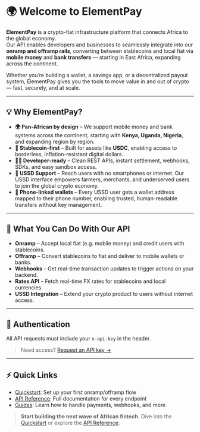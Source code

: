# 🌍 Welcome to ElementPay

**ElementPay** is a crypto-fiat infrastructure platform that connects Africa to the global economy.  
Our API enables developers and businesses to seamlessly integrate into our **onramp and offramp rails**, converting between stablecoins and local fiat via **mobile money** and **bank transfers** — starting in East Africa, expanding across the continent.

Whether you’re building a wallet, a savings app, or a decentralized payout system, ElementPay gives you the tools to move value in and out of crypto — fast, securely, and at scale.

---

## 💡 Why ElementPay?

- **🌍 Pan-African by design** – We support mobile money and bank systems across the continent, starting with **Kenya, Uganda, Nigeria**, and expanding region by region.
- **💱 Stablecoin-first** – Built for assets like **USDC**, enabling access to borderless, inflation-resistant digital dollars.
- **🧑‍💻 Developer-ready** – Clean REST APIs, instant settlement, webhooks, SDKs, and easy sandbox access.
- **📲 USSD Support** – Reach users with no smartphones or internet. Our USSD interface empowers farmers, merchants, and underserved users to join the global crypto economy.
- **🔐 Phone-linked wallets** – Every USSD user gets a wallet address mapped to their phone number, enabling trusted, human-readable transfers without key management.

---

## 🔧 What You Can Do With Our API

- **Onramp** – Accept local fiat (e.g. mobile money) and credit users with stablecoins.
- **Offramp** – Convert stablecoins to fiat and deliver to mobile wallets or banks.
- **Webhooks** – Get real-time transaction updates to trigger actions on your backend.
- **Rates API** – Fetch real-time FX rates for stablecoins and local currencies.
- **USSD Integration** – Extend your crypto product to users without internet access.

---

## 🔐 Authentication

All API requests must include your `x-api-key` in the header.  
> Need access? [Request an API key →](mailto:elementpay.info@gmail.com)

---

## ⚡ Quick Links

- [Quickstart](quickstart): Set up your first onramp/offramp flow  
- [API Reference](api-reference/introduction): Full documentation for every endpoint  
- [Guides](essentials/navigation): Learn how to handle payments, webhooks, and more  

> **Start building the next wave of African fintech.** Dive into the [Quickstart](quickstart) or explore the [API Reference](api-reference/introduction).
